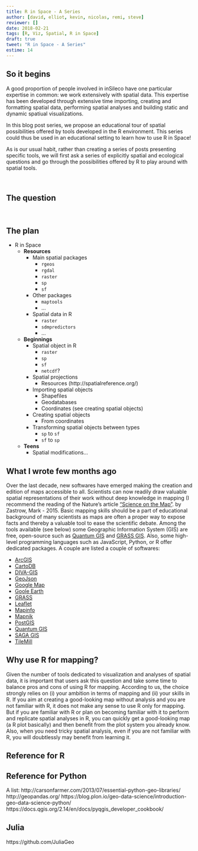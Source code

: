 ```yaml
---
title: R in Space - A Series
author: [david, elliot, kevin, nicolas, remi, steve]
reviewer: []
date: 2018-02-21
tags: [R, Viz, Spatial, R in Space]
draft: true
tweet: "R in Space - A Series"
estime: 14
---
```


## So it begins

A good proportion of people involved in inSileco have one particular expertise
in common: we work extensively with spatial data. This expertise has been
developed through extensive time importing, creating and formatting spatial
data, performing spatial analyses and building static and dynamic spatiual
visualizations.

In this blog post series, we propose an educational tour of spatial possibilities
offered by tools developed in the R environment. This series could thus be used
in an educational setting to learn how to use R in Space!

<!-- The format of the posts will be quite straightforward: each post will begin with
*Post in Brief* section presenting the main functionalities presented in the post,
followed by a *Post in Details* section that goes more in depth for people who may
be more interested in an in-depth understanding of functionalities presented.

Comment DB: I don't know whether that is a realistic wish because I doubt it would be
applicable to all posts
-->

As is our usual habit, rather than creating a series of posts presenting specific
tools, we will first ask a series of explicitly spatial and ecological questions
and go through the possibilities offered by R to play around with spatial tools.

<br/>

## The question

<br/>

## The plan

- R in Space
  - **Resources**
    - Main spatial packages
      - `rgeos`
      - `rgdal`
      - `raster`
      - `sp`
      - `sf`
    - Other packages
      - `maptools`
      - ...
    - Spatial data in R
      - `raster`
      - `sdmpredictors`
      - ...
  - **Beginnings**
    - Spatial object in R
      - `raster`
      - `sp`
      - `sf`
      - `netcdf`? <!-- David w/ NASA data -->
    - Spatial projections
      - Resources (http://spatialreference.org/)
    - Importing spatial objects
      - Shapefiles
      - Geodatabases
      - Coordinates (see creating spatial objects) <!-- need to mention it in importing, but it really should be in creating spatial objects using coordinates data -->
    - Creating spatial objects
      - From coordinates
    - Transforming spatial objects between types
      - `sp` to `sf`
      - `sf` to `sp`
  - **Teens**
    - Spatial modifications...


## What I wrote few months ago

Over the last decade, new softwares have emerged making the creation and
edition of maps accessible to all. Scientists can now readily draw valuable
spatial representations of their work without deep knowledge in mapping
(I recommend the reading of the Nature's article [“Science on the
Map"](http://www.nature.com/news/data-visualization-science-on-the-map-1.17024).
by Zastrow, Mark - 2015. Basic mapping skills should be a part of educational
background of many scientists as maps are often a proper way to expose facts and
thereby a valuable tool to ease the scientific debate. Among the tools available
(see below) some Geographic Information System (GIS) are free, open-source such
as [Quantum GIS](http://qgis.org/en/site/) and [GRASS GIS](http://grass.osgeo.org).
Also, some high-level programming languages such as JavaScript, Python,
or R offer dedicated packages. A couple are listed a couple of softwares:

- [ArcGIS](http://www.arcgis.com/features/)
- [CartoDB](http://cartodb.com)
- [DIVA-GIS](http://www.diva-gis.org)
- [GeoJson](http://geojson.io/#map=2/20.0/0.0)
- [Google Map](https://www.google.fr/maps)
- [Goole Earth](http://www.google.fr/intl/eng/earth/index.html)
- [GRASS](http://grass.osgeo.org)
- [Leaflet](http://leafletjs.com)
- [Mapinfo](http://www.mapinfo.com)
- [Mapnik](http://mapnik.org)
- [PostGIS](http://www.postgis.org)
- [Quantum GIS](http://qgis.org/en/site/)
- [SAGA GIS](http://www.saga-gis.org/en/index.html)
- [TileMill](https://www.mapbox.com/tilemill/)





## Why use R for mapping?

Given the number of tools dedicated to visualization and analyses of spatial
data, it is important that users ask this question and take some time to balance
pros and cons of using R for mapping. According to us, the choice strongly
relies on (i) your ambition in terms of mapping and (ii) your skills in R.
If you aim at creating a good-looking map without analysis and you are not
familiar with R, it does not make any sense to use R only for mapping. But if
you are familiar with R or plan on becoming familiar with it to perform and
replicate spatial analyses in R, you can quickly get a good-looking map (a R
plot basically) and then benefit from the plot system you already know. Also,
when you need tricky spatial analysis, even if you are not familiar with R,
you will doubtlessly may benefit from learning it.


## Reference for R

## Reference for Python

A list: http://carsonfarmer.com/2013/07/essential-python-geo-libraries/
http://geopandas.org/
https://blog.plon.io/geo-data-science/introduction-geo-data-science-python/
https://docs.qgis.org/2.14/en/docs/pyqgis_developer_cookbook/

## Julia

https://github.com/JuliaGeo
